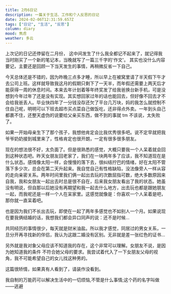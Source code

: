 ```yaml
---
title: 2月6日记
description: 一篇关于生活、工作和个人反思的日记
date: 2024-02-06T12:31:59.657Z
tags: ["日记", "生活", "反思"]
column: diary
mood: 焦虑
weather: 多云
---
```


上次记的日记还停留在二月份，
这中间发生了什么我全都记不起来了，就记得我当时刚买了一个新的笔记本，当晚就写了一篇三千字的'作文'。
其实也没什么内容要记，主要还是回顾一下当天发生的事情，再稍微反省一下自己。

今天总体还是不错的，因为昨晚三点多才睡，所以早上在被窝里请了半天假下午才去公司上班。这样就导致我这月的假期只剩下了一天半，而年假还需要上两天后才能获得一周的休息时间。本来去年计划着等年终奖发了给我爸换台新手机，可是没想到今年过年了还是没有实现。其实想回家过年的话也能回去，但好像不回去才不会给我爸丢人。毕业快四年了一分钱没存还欠了平台几万块，妈的我怎么就控制不住自己呢，明明可以下班去超市买点菜自己做饭吃，还非得点外卖。一年到头自己都裹不住，还整天虚伪的说要给父亲买东西，做不到的事就 tm 不该说，太失败了。

如果一开始母亲生下了那个孩子，我想他肯定会比我优秀很多吧。说不定早就把我爷爷奶奶接到城里来了，性格肯定也很开朗，一定有很多很多朋友。

现在的想法很不好，太负面了。但是很熟悉的感觉，大概只要我一个人呆着就会回到这种状态吧。昨天女朋友回老家了，我们在一块两年多了应该，我不知道现在是什么状态。感情像太阳一样，会慢慢的落下去，很纠结拧巴的情绪，好在太阳不管落下多少次，总会在第二天升起来。我自觉自己有性格缺陷，没法像旁人一样从容的走向亲密关系。两年时间里我们俩一起出去玩的次数屈指可数，绝大多数原因来自我，我和女朋友一起出去时总是很不自在，后来我女朋友看出了我的状态。她虽没有明说，但自那以后她没有再期望和我一起去什么地方，出去玩也都是跟她朋友一起，而我呢还是一样一个人在呆家里。这感觉就像是：你喜欢一个人呆着是吧，那你就一直呆着吧。

也是因为我们不长出去玩，即使在一起了两年多感觉也不如别人一个月。如果说现在要我俩结婚的话，我想我们都会异口同声的说：还不是时候...

共同经历的事情很少，每天就是财米油盐。所以我才感觉，同居过的男女关系，一旦分开再寻找新的伴侣，我认为这跟二婚没有区别。无非就是差一张红色的证书...

另外就是我对象父母应该不知道我的存在，这个非常可以理解。女朋友不说，是因为她知道我的条件 不符合她父母的要求。我尝试着代入了一下女朋友父母的视角，我不可能希望自己的女儿找这种男的。

这篇很矫情，如果真有人看到了，请装作没看到。

我自制的万能药可以解决生活中的一切烦恼,不管是什么事情;这个药的名字叫做——逃避 